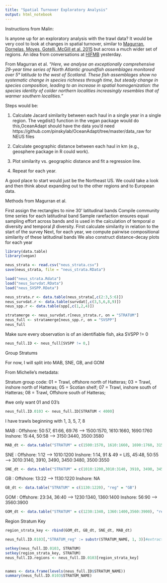 ```yaml
---
title: "Spatial Turnover Exploratory Analysis"
output: html_notebook
---
```


Instructions from Malin:

Is anyone up for an exploratory analysis with the trawl data? It would be very cool to look at changes in spatial turnover, similar to [Magurran, Dornelas, Moyes, Gotelli, McGill et al. 2015](http://www.nature.com/ncomms/2015/150924/ncomms9405/full/ncomms9405.html) but across a much wider set of regions. An idea from conversations at [HIFMB](https://hifmb.de/en/) yesterday. 

From Magurran et al. *"Here, we analyse an exceptionally comprehensive 29-year time series of North Atlantic groundfish assemblages monitored over 5° latitude to the west of Scotland. These fish assemblages show no systematic change in species richness through time, but steady change in species composition, leading to an increase in spatial homogenization: the species identity of colder northern localities increasingly resembles that of warmer southern localities."*

Steps would be:

1. Calculate Jacard similarity between each haul in a single year in a single region. The vegdist() function in the vegan package would do this,OceanAdapt should have the data you’d need 
https://github.com/pinskylab/OceanAdapt/tree/master/data_raw for NEUS files

1. Calculate geographic distance between each haul in km (e.g., geosphere package in R could work).
1. Plot similarity vs. geographic distance and fit a regression line.
1. Repeat for each year.

A good place to start would just be the Northeast US. We could take a look and then think about expanding out to the other regions and to European data.

Methods from Magurran et al. 

First assign the rectangles to nine 30' latitudinal bands
Compile community time series for each latitudinal band
Sample rarefaction ensures equal sampling effort across bands and is used in the calculation of temporal $\alpha$ diversity and temporal $\beta$ diversity. 
First calculate similarity in relation to the start of the survey
Next, for each year, we compute pairwise compositional similarity of these latitudinal bands
We also construct distance-decay plots for each year

```r
library(data.table)
library(vegan)
```


```r
neus_strata <- read.csv("neus_strata.csv")
save(neus_strata, file = "neus_strata.RData")

load("neus_strata.Rdata")
load("neus_Survdat.RData")
load("neus_SVSPP.RData")

```

```r
neus_strata.r <- data.table(neus_strata[,c(2:3,5:6)])
neus_survdat.r <- data.table(survdat[,c(3,5,6,8,9)])
neus_spp.r <- data.table(spp[,c(1,2,4)])
```

```r
stratamerge <- neus_survdat.r[neus_strata.r, on = "STRATUM"]
neus_full <- stratamerge[neus_spp.r, on = "SVSPP"]
neus_full
```

Make sure every observation is of an identifiable fish, aka SVSPP != 0

```r
neus_full.ID <- neus_full[SVSPP != 0,]
```

Group Stratums

For now, I will split into MAB, SNE, GB, and GOM

From Michelle's metadata:

Stratum group code: 
01 = Trawl, offshore north of Hatteras; 
03 = Trawl, inshore north of Hatteras; 
05 = Scotian shelf; 
07 = Trawl, inshore south of Hatteras; 
08 = Trawl, Offshore south of Hatteras;

#we only want 01 and 03's 

```r
neus_full.ID.0103 <- neus_full.ID[STRATUM < 4000]
```
I have trawls beginning with 1, 3, 5, 7, 8

MAB : 
  Offshore: 50:57, 61:66, 69:76 --> 1500:1570, 1610:1660, 1690:1760
  Inshore: 15:44, 50:58 --> 3150:3440, 3500:3580
  
```r
MAB_dt <- data.table("STRATUM" = c(1500:1570, 1610:1660, 1690:1760, 3150:3440, 3500:3580), "reg" = "MAB")
```
  
SNE : 
  Offshore: 1:12 --> 1010:1200 
  Inshore: 1:14, 91 & 49 = LIS, 45:48, 50:55 --> 3010:3140, 3910, 3490, 3450:3480, 3500:3550
  
```r
SNE_dt <- data.table("STRATUM" = c(1010:1200,3010:3140, 3910, 3490, 3450:3480, 3500:3550), "reg" = "SNE")
```
  
GB : 
  Offshore: 13:22 --> 1130:1220 
  Inshore: NA
```r
GB_dt <- data.table("STRATUM" = c(1130:1220), "reg" = "GB")
```
  
GOM : 
  Offshore: 23:34, 36:40 --> 1230:1340, 1360:1400
  Inshore: 56:90 --> 3560:3900
  
```r
GOM_dt <- data.table("STRATUM" = c(1230:1340, 1360:1400,3560:3900), "reg" = "GOM")

```
Region Stratum Key
```r
region_strata_key <- rbind(GOM_dt, GB_dt, SNE_dt, MAB_dt)
```

```r
neus_full.ID.0103[,"STRATUM_reg" := substr(STRATUM_NAME, 1, 3)]#extract first three letters from string of stratum name

setkey(neus_full.ID.0103, STRATUM)
setkey(region_strata_key, STRATUM)
neus_full.ID.regions <- neus_full.ID.0103[region_strata_key]


names <- data.frame(levels(neus_full.ID$STRATUM_NAME))
summary(neus_full.ID.0103$STRATUM_NAME)
```
